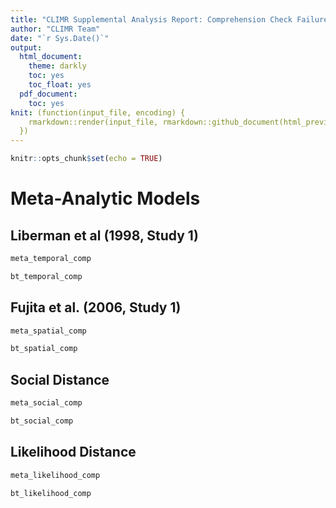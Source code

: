 ```yaml
---
title: "CLIMR Supplemental Analysis Report: Comprehension Check Failures Removed"
author: "CLIMR Team"
date: "`r Sys.Date()`"
output:
  html_document:
    theme: darkly
    toc: yes
    toc_float: yes
  pdf_document:
    toc: yes
knit: (function(input_file, encoding) {
    rmarkdown::render(input_file, rmarkdown::github_document(html_preview = FALSE), encoding = encoding, output_dir = "./reports/")
  })
---
```


```r
knitr::opts_chunk$set(echo = TRUE)
```

# Meta-Analytic Models

## Liberman et al (1998, Study 1)

```r
meta_temporal_comp
```

```r
bt_temporal_comp
```

## Fujita et al. (2006, Study 1)

```r
meta_spatial_comp
```

```r
bt_spatial_comp
```

## Social Distance

```r
meta_social_comp
```

```r
bt_social_comp
```

## Likelihood Distance

```r
meta_likelihood_comp
```

```r
bt_likelihood_comp
```
